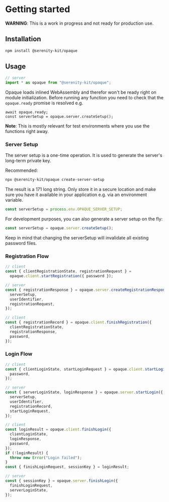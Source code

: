 # Getting started

**WARNING**: This is a work in progress and not ready for production use.

## Installation

```sh
npm install @serenity-kit/opaque
```

## Usage

```ts
// server
import * as opaque from "@serenity-kit/opaque";
```

Opaque loads inlined WebAssembly and therefor won't be ready right on module initialization. Before running any function you need to check that the `opaque.ready` promise is resolved e.g.

```tsx
await opaque.ready;
const serverSetup = opaque.server.createSetup();
```

**Note**: This is mostly relevant for test environments where you use the functions right away.

### Server Setup

The server setup is a one-time operation. It is used to generate the server's long-term private key.

Recommended:

```bash
npx @serenity-kit/opaque create-server-setup
```

The result is a 171 long string. Only store it in a secure location and make sure you have it available in your application e.g. via an environment variable.

```ts
const serverSetup = process.env.OPAQUE_SERVER_SETUP;
```

For development purposes, you can also generate a server setup on the fly:

```ts
const serverSetup = opaque.server.createSetup();
```

Keep in mind that changing the serverSetup will invalidate all existing password files.

### Registration Flow

```ts
// client
const { clientRegistrationState, registrationRequest } =
  opaque.client.startRegistration({ password });
```

```ts
// server
const { registrationResponse } = opaque.server.createRegistrationResponse({
  serverSetup,
  userIdentifier,
  registrationRequest,
});
```

```ts
// client
const { registrationRecord } = opaque.client.finishRegistration({
  clientRegistrationState,
  registrationResponse,
  password,
});
```

### Login Flow

```ts
// client
const { clientLoginState, startLoginRequest } = opaque.client.startLogin({
  password,
});
```

```ts
// server
const { serverLoginState, loginResponse } = opaque.server.startLogin({
  serverSetup,
  userIdentifier,
  registrationRecord,
  startLoginRequest,
});
```

```ts
// client
const loginResult = opaque.client.finishLogin({
  clientLoginState,
  loginResponse,
  password,
});
if (!loginResult) {
  throw new Error("Login failed");
}
const { finishLoginRequest, sessionKey } = loginResult;
```

```ts
// server
const { sessionKey } = opaque.server.finishLogin({
  finishLoginRequest,
  serverLoginState,
});
```
